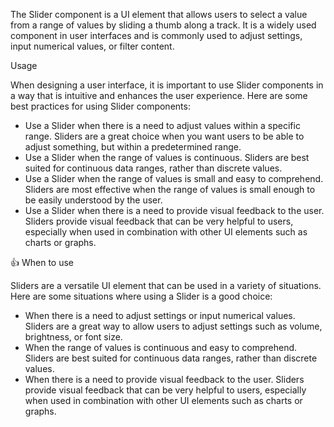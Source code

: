 
<Title>Slider</Title>

The Slider component is a UI element that allows users to select a value from a range of values by sliding a thumb along a track.
It is a widely used component in user interfaces and is commonly used to adjust settings, input numerical values, or filter content.

<Subtitle>Usage</Subtitle>

When designing a user interface, it is important to use Slider components in a way that is intuitive and enhances the user experience. Here are some best practices for using Slider components:

- Use a Slider when there is a need to adjust values within a specific range. Sliders are a great choice when you want users to be able to adjust something, but within a predetermined range.
- Use a Slider when the range of values is continuous. Sliders are best suited for continuous data ranges, rather than discrete values.
- Use a Slider when the range of values is small and easy to comprehend. Sliders are most effective when the range of values is small enough to be easily understood by the user.
- Use a Slider when there is a need to provide visual feedback to the user. Sliders provide visual feedback that can be very helpful to users, especially when used in combination with other UI elements such as charts or graphs.

<Subtitle>👍 When to use</Subtitle>

Sliders are a versatile UI element that can be used in a variety of situations. Here are some situations where using a Slider is a good choice:

- When there is a need to adjust settings or input numerical values. Sliders are a great way to allow users to adjust settings such as volume, brightness, or font size.
- When the range of values is continuous and easy to comprehend. Sliders are best suited for continuous data ranges, rather than discrete values.
- When there is a need to provide visual feedback to the user. Sliders provide visual feedback that can be very helpful to users, especially when used in combination with other UI elements such as charts or graphs.

<Title>Properties</Title>

<ArgTypes of="bq-slider" />

<Stories title="Usage examples" />
